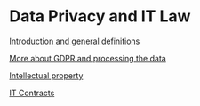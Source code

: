 = Data Privacy and IT Law =

[[DPITLLecture1|Introduction and general definitions]]

[[DPITLLecture2|More about GDPR and processing the data]]

[[DPITLLecture3|Intellectual property]]

[[DPITLLecture4|IT Contracts]]
